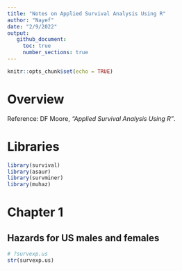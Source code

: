 ```yaml
---
title: "Notes on Applied Survival Analysis Using R"
author: "Nayef"
date: "2/9/2022"
output: 
   github_document: 
     toc: true
     number_sections: true
---
```


```r
knitr::opts_chunk$set(echo = TRUE)
```

# Overview 

Reference: DF Moore, *"Applied Survival Analysis Using R"*. 



# Libraries 
```r
library(survival)
library(asaur)
library(survminer)
library(muhaz)
```

# Chapter 1 

## Hazards for US males and females 
```r
# ?survexp.us
str(survexp.us)
```

